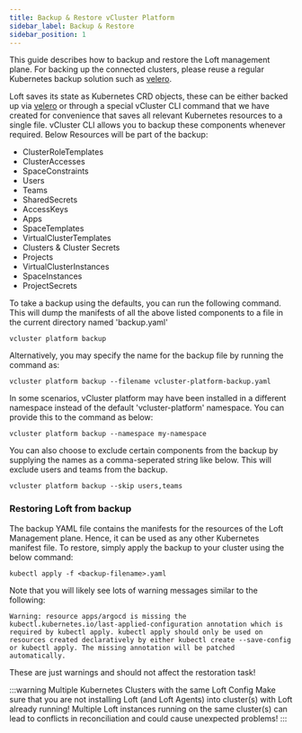 ```yaml
---
title: Backup & Restore vCluster Platform
sidebar_label: Backup & Restore
sidebar_position: 1
---
```


This guide describes how to backup and restore the Loft management plane. For backing up the connected clusters, please reuse a regular Kubernetes backup solution such as [velero](https://velero.io/).

Loft saves its state as Kubernetes CRD objects, these can be either backed up via [velero](https://velero.io) or through a special vCluster CLI command that we have created for convenience that saves all relevant Kubernetes resources to a single file. vCluster CLI allows you to backup these components whenever required. Below Resources will be part of the backup:
- ClusterRoleTemplates
- ClusterAccesses
- SpaceConstraints
- Users
- Teams
- SharedSecrets
- AccessKeys
- Apps
- SpaceTemplates
- VirtualClusterTemplates
- Clusters & Cluster Secrets
- Projects
- VirtualClusterInstances
- SpaceInstances
- ProjectSecrets

To take a backup using the defaults, you can run the following command. This will dump the manifests of all the above listed components to a file in the current directory named 'backup.yaml'
```
vcluster platform backup
```

Alternatively, you may specify the name for the backup file by running the command as:
```
vcluster platform backup --filename vcluster-platform-backup.yaml
```

In some scenarios, vCluster platform may have been installed in a different namespace instead of the default 'vcluster-platform' namespace. You can provide this to the command as below:
```
vcluster platform backup --namespace my-namespace
```

You can also choose to exclude certain components from the backup by supplying the names as a comma-seperated string like below. This will exclude users and teams from the backup.
```
vcluster platform backup --skip users,teams
```

### Restoring Loft from backup

The backup YAML file contains the manifests for the resources of the Loft Management plane. Hence, it can be used as any other Kubernetes manifest file.
To restore, simply apply the backup to your cluster using the below command:

```
kubectl apply -f <backup-filename>.yaml
```

Note that you will likely see lots of warning messages similar to the following:

```
Warning: resource apps/argocd is missing the kubectl.kubernetes.io/last-applied-configuration annotation which is required by kubectl apply. kubectl apply should only be used on resources created declaratively by either kubectl create --save-config or kubectl apply. The missing annotation will be patched automatically.
```

These are just warnings and should not affect the restoration task!

:::warning Multiple Kubernetes Clusters with the same Loft Config
Make sure that you are not installing Loft (and Loft Agents) into cluster(s) with Loft already
running! Multiple Loft instances running on the same cluster(s) can lead to conflicts in
reconciliation and could cause unexpected problems!
:::

